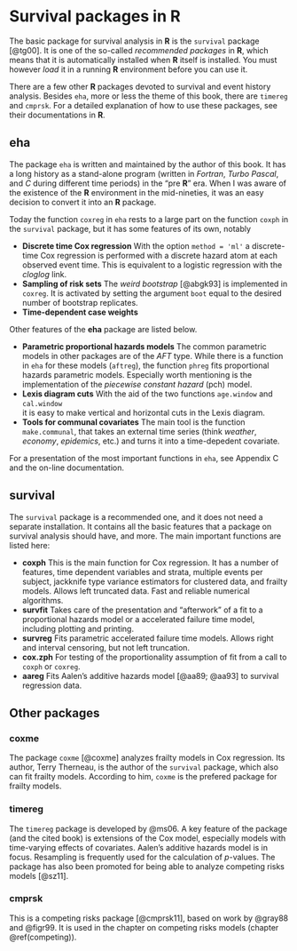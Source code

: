 # Survival packages in **R**

The basic package for survival analysis in **R** is the `survival` package
[@tg00]. It is one of the so-called 
*recommended packages* in **R**, which means that it is automatically installed
when **R** itself is installed. You must however *load* it in a running
**R** environment before you can use it. 

There are a few other **R** packages devoted to survival and event history
analysis. Besides `eha`, more or less the theme of this book, there are
`timereg` and `cmprsk`. For a detailed explanation of how to use
these packages, see their documentations in **R**.

## eha

The package `eha` is written and maintained by the author of this
book. It has a long history as a stand-alone program (written in
  *Fortran*, *Turbo Pascal*, and *C* during different time periods)
in the "pre **R**" era. When I was aware of the existence of the **R**
environment in the mid-nineties, it was an easy decision to convert it
into an **R**  package. 

Today the function `coxreg`\index{Functions!coxreg} 
in `eha`
rests to a large part on the 
function `coxph` in the `survival` package, but it
has some features of its own, notably

*   **Discrete time Cox regression** With the option `method = 'ml'`
  a discrete-time Cox regression\index{Cox regression} is performed with a
  discrete hazard atom 
  at each observed event time. This is equivalent to a logistic regression
  with the *cloglog* link.
*   **Sampling of risk sets** The *weird bootstrap* [@abgk93] is implemented in
`coxreg`.\index{Functions!coxreg} It is activated by setting the
argument `boot` equal to 
the desired number of bootstrap replicates.
*   **Time-dependent case weights** 


Other features of the **eha** package are listed below.


*   **Parametric proportional hazards models** The common parametric models
  in other packages are of the *AFT* type. While there is a function in
  `eha` for these models (`aftreg`\index{Functions!aftreg}),
  the function `phreg`\index{Functions!phreg} fits 
  proportional hazards parametric models. Especially worth mentioning is the
  implementation of the *piecewise constant hazard*\index{model!parametric!pch} (pch) model. 
*   **Lexis diagram cuts** With the aid of the two functions
  `age.window`\index{Functions!age.window} and `cal.window` 
\index{Functions!cal.window}    
    it is easy to make vertical and
  horizontal cuts in the Lexis diagram.
*   **Tools for communal covariates** The main tool is the function
  `make.communal`, that takes an external time series (think
  *weather*, *economy*, *epidemics*, etc.) and turns it into a
  time-depedent covariate.


For a presentation of the most important functions in
`eha`, see Appendix C and the on-line documentation.

## survival

The `survival` package is a recommended one, and it does not need a
separate installation. It contains all the basic features that a package on
survival analysis should have, and more. The main important functions are
listed here:


*   **coxph**\index{Functions!coxph|(} 
  This is the main function for Cox 
  regression\index{Cox regression}. It has a number 
  of features, time dependent variables and strata, multiple events per
  subject, jackknife type variance estimators for clustered data, and
  frailty models. Allows left truncated data. Fast and reliable numerical
  algorithms.\index{Functions!coxph|)}  
*   **survfit** Takes care of the presentation and "afterwork" of a fit to
  a proportional hazards model or a accelerated failure time model,
  including plotting and printing. 
*   **survreg** Fits parametric accelerated failure time models. Allows right and
  interval censoring, but not left truncation.
*   **cox.zph** For testing of the proportionality assumption of fit from a
  call to `coxph` or `coxreg`.
*   **aareg** Fits Aalen's additive hazards 
  model\index{model!additive hazards} [@aa89; @aa93] to survival
  regression data.

## Other packages

### coxme
\index{Packages!coxme|(}
The package `coxme` [@coxme] analyzes frailty models in Cox
regression. Its author, Terry Therneau, is the author of the `survival`
package, which also can fit frailty models. According to him,
`coxme` is the prefered package for frailty models.
\index{Packages!coxme|)}

### timereg

The `timereg` package is developed by @ms06. A key feature of the
package (and the cited book) is extensions of the Cox model, especially
models with time-varying effects of covariates. Aalen's additive hazards
model is in focus. Resampling is frequently used for the calculation of
$p$-values. 
The package has also been promoted for being able to analyze competing
risks models [@sz11].

### cmprsk

This is a competing risks package [@cmprsk11], based on work by
@gray88 and @figr99. It is used in the chapter on competing risks models 
(chapter \@ref(competing)).




